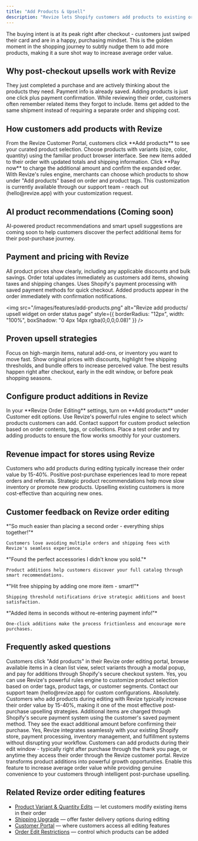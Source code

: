 ```yaml
---
title: "Add Products & Upsell"
description: "Revize lets Shopify customers add products to existing orders after checkout. Turn order edits into revenue opportunities with smart product suggestions and seamless payment handling."
---
```


<Note>
  The buying intent is at its peak right after checkout - customers just swiped their card and are in a happy, purchasing mindset. This is the golden moment in the shopping journey to subtly nudge them to add more products, making it a sure shot way to increase average order value.
</Note>

## Why post-checkout upsells work with Revize

<CardGroup cols={2}>
  <Card title="Customer's in Buying Mode" icon="cart-shopping" color="#10b981">
    They just completed a purchase and are actively thinking about the products they need.
  </Card>
  <Card title="No Checkout Friction" icon="bolt" color="#8b5cf6">
    Payment info is already saved. Adding products is just one click plus payment confirmation.
  </Card>
  <Card title="Natural Add-On Timing" icon="lightbulb" color="#f59e0b">
    While reviewing their order, customers often remember related items they forgot to include.
  </Card>
  <Card title="Immediate Gratification" icon="rocket" color="#ef4444">
    Items get added to the same shipment instead of requiring a separate order and shipping cost.
  </Card>
</CardGroup>

## How customers add products with Revize

<Steps>
  <Step title="Browse available products">
    From the Revize Customer Portal, customers click **Add products** to see your curated product selection.
  </Step>
  <Step title="Select items to add">
    Choose products with variants (size, color, quantity) using the familiar product browser interface.
  </Step>
  <Step title="Review order changes">
    See new items added to their order with updated totals and shipping information.
  </Step>
  <Step title="Pay for additions">
    Click **Pay now** to charge the additional amount and confirm the expanded order.
  </Step>
</Steps>

<Tip>
  With Revize's rules engine, merchants can choose which products to show under "Add products" based on order and product tags. This customization is currently available through our support team - reach out (hello@revize.app) with your customization request.
</Tip>

## AI product recommendations (Coming soon)

AI-powered product recommendations and smart upsell suggestions are coming soon to help customers discover the perfect additional items for their post-purchase journey.

## Payment and pricing with Revize

<Steps>
  <Step title="Transparent pricing">
    All product prices show clearly, including any applicable discounts and bulk savings.
  </Step>
  <Step title="Real-time totals">
    Order total updates immediately as customers add items, showing taxes and shipping changes.
  </Step>
  <Step title="Secure payment">
    Uses Shopify's payment processing with saved payment methods for quick checkout.
  </Step>
  <Step title="Instant confirmation">
    Added products appear in the order immediately with confirmation notifications.
  </Step>
</Steps>

  <img
    src="/images/features/add-products.png"
    alt="Revize add products/ upsell widget on order status page"
    style={{ borderRadius: "12px", width: "100%", boxShadow: "0 4px 14px rgba(0,0,0,0.08)" }}
  />


## Proven upsell strategies

<Tabs>
  <Tab title="Pick the right products">
    Focus on high-margin items, natural add-ons, or inventory you want to move fast.
  </Tab>
  <Tab title="Use pricing psychology">
    Show original prices with discounts, highlight free shipping thresholds, and bundle offers to increase perceived value.
  </Tab>
  <Tab title="Time it well">
    The best results happen right after checkout, early in the edit window, or before peak shopping seasons.
  </Tab>
</Tabs>

## Configure product additions in Revize

<Steps>
  <Step title="Enable the feature">
    In your **Revize Order Editing** settings, turn on **Add products** under Customer edit options.
  </Step>
  <Step title="Choose available products">
    Use Revize's powerful rules engine to select which products customers can add. Contact support for custom product selection based on order contents, tags, or collections.
  </Step>
  <Step title="Test the experience">
    Place a test order and try adding products to ensure the flow works smoothly for your customers.
  </Step>
</Steps>

## Revenue impact for stores using Revize

<CardGroup cols={2}>
  <Card title="Higher Average Order Value" icon="chart-line" color="#10b981">
    Customers who add products during editing typically increase their order value by 15-40%.
  </Card>
  <Card title="Better Customer Lifetime Value" icon="repeat" color="#8b5cf6">
    Positive post-purchase experiences lead to more repeat orders and referrals.
  </Card>
  <Card title="Inventory Movement" icon="warehouse" color="#f59e0b">
    Strategic product recommendations help move slow inventory or promote new products.
  </Card>
  <Card title="Reduced Acquisition Costs" icon="dollar-sign" color="#ef4444">
    Upselling existing customers is more cost-effective than acquiring new ones.
  </Card>
</CardGroup>

## Customer feedback on Revize order editing

<AccordionGroup>
  <Accordion title="Convenience" icon="thumbs-up">
    *"So much easier than placing a second order - everything ships together!"*
    
    Customers love avoiding multiple orders and shipping fees with Revize's seamless experience.
  </Accordion>
  
  <Accordion title="Product Discovery" icon="eye" color="#8b5cf6">
    *"Found the perfect accessories I didn't know you sold."*
    
    Product additions help customers discover your full catalog through smart recommendations.
  </Accordion>
  
  <Accordion title="Savings" icon="piggy-bank">
    *"Hit free shipping by adding one more item - smart!"*
    
    Shipping threshold notifications drive strategic additions and boost satisfaction.
  </Accordion>
  
  <Accordion title="Speed" icon="clock">
    *"Added items in seconds without re-entering payment info!"*
    
    One-click additions make the process frictionless and encourage more purchases.
  </Accordion>
</AccordionGroup>

## Frequently asked questions

<AccordionGroup>
  <Accordion title="How do customers add products to their orders with Revize?" icon="cart-shopping">
    Customers click "Add products" in their Revize order editing portal, browse available items in a clean list view, select variants through a modal popup, and pay for additions through Shopify's secure checkout system.
  </Accordion>

  <Accordion title="Can I control which products customers can add?" icon="sliders">
    Yes, you can use Revize's powerful rules engine to customize product selection based on order tags, product tags, or customer segments. Contact our support team (hello@revize.app) for custom configurations.
  </Accordion>

  <Accordion title="Do product additions increase average order value?" icon="chart-line">
    Absolutely. Customers who add products during editing with Revize typically increase their order value by 15-40%, making it one of the most effective post-purchase upselling strategies.
  </Accordion>

  <Accordion title="How are payments handled for additional products?" icon="credit-card">
    Additional items are charged through Shopify's secure payment system using the customer's saved payment method. They see the exact additional amount before confirming their purchase.
  </Accordion>

  <Accordion title="Does this work with my existing Shopify setup?" icon="plug">
    Yes, Revize integrates seamlessly with your existing Shopify store, payment processing, inventory management, and fulfillment systems without disrupting your workflow.
  </Accordion>

  <Accordion title="When do customers see the option to add products?" icon="clock">
    Customers can add products during their edit window - typically right after purchase through the thank you page, or anytime they access their order through the Revize customer portal.
  </Accordion>
</AccordionGroup>

<Note>
  Revize transforms product additions into powerful growth opportunities. Enable this feature to increase average order value while providing genuine convenience to your customers through intelligent post-purchase upselling.
</Note>

## Related Revize order editing features

- [Product Variant & Quantity Edits](/features/product-quantity-edits) — let customers modify existing items in their order
- [Shipping Upgrade](/features/shipping-upgrade) — offer faster delivery options during editing
- [Customer Portal](/features/customer-portal) — where customers access all editing features
- [Order Edit Restrictions](/setup/order-edit-restrictions) — control which products can be added